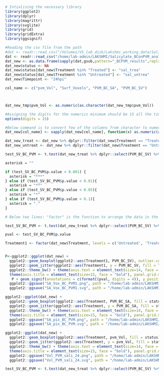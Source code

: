 ```r
# Intialising the necessary library
library(ggplot2)
library(dplyr)
library(magrittr)
library(svglite)
library(grid)
library(gridExtra)
library(ggsignif)
```

```r
#Reading the csv file from the path
#dat <- readr::read_csv("/Volumes/VS_lab_disk/Lakshmi_working_data/Salicylate_BConPVM_analysis/Analysis_PVM_BC/pvm_BC.csv")
dat <- readr::read_csv("/home/lab-admin/LAKSHMI/Salicylate_BConPVM_analysis/Analysis_PVM_BC/pvm_BC.csv")
dat_new <- as.data.frame(sapply(dat,gsub,pattern="_BCPVM_results",replacement=""))
dat_new$status <- NA
dat_new$status[dat_new$Treatment %in% "Treated"] <- "sal_trea"
dat_new$status[dat_new$Treatment %in% "Untreated"] <- "sal_untrea"
dat_new$Timepoint <- "24hpi"

col_name <- c("pvm_Vol", "Surf_Voxels", "PVM_BC_SA", "PVM_BC_SV")



dat_new_tmp$pvm_Vol <- as.numeric(as.character(dat_new_tmp$pvm_Vol))

#Assigning the digits for the numerics minimum should be 15 all the time.
options(digits = 15)

#Below command is to convert few of the columns from character to numeric
dat_new[col_name] <- sapply(dat_new[col_name], function(x) as.numeric(as.character(x))) 

dat_new_treat <- dat_new %>% dplyr::filter(dat_new$Treatment == "Treated")
dat_new_untreat <- dat_new %>% dplyr::filter(dat_new$Treatment == "Untreated")

```

```r
test_SV_BC_PVM <- t.test(dat_new_treat %>% dplyr::select(PVM_BC_SV) %>% as.matrix(), dat_new_untreat %>% dplyr::select(PVM_BC_SV) %>% as.matrix(), alternative = c("two.sided"), paired = FALSE, var.equal = FALSE, conf.level = 0.95)

asterisk = ""

if (test_SV_BC_PVM$p.value < 0.001) {
  asterisk = "***"
} else if (test_SV_BC_PVM$p.value < 0.01){
  asterisk = "**"
} else if (test_SV_BC_PVM$p.value < 0.05){
  asterisk = "*"
} else if (test_SV_BC_PVM$p.value < 0.1){
  asterisk = "."
}
```


```r
# Below two lines: "factor" is the function to arrange the data in the preferred order in the graph

test_SV_BC_PVM <- t.test(dat_new_treat %>% dplyr::select(PVM_BC_SV) %>% as.matrix(), dat_new_untreat %>% dplyr::select(PVM_BC_SV) %>% as.matrix(), alternative = c("two.sided"), paired = FALSE, var.equal = FALSE, conf.level = 0.95)

pval <- test_SV_BC_PVM$p.value

Treatment1 <- factor(dat_new$Treatment, levels = c('Untreated', 'Treated'), ordered = TRUE)


P<-ggplot2::ggplot(dat_new) +
  ggplot2::geom_boxplot(ggplot2::aes(Treatment1, PVM_BC_SV), outlier.color = NA, size = 1.0, alpha = 0.0, width = 0.4, position = position_dodge(width = 0.7), varwidth = F, notch = F, outlier.shape = NA, show.legend = FALSE) +
  ggplot2::geom_jitter(ggplot2::aes(Treatment1, y = PVM_BC_SV, fill = Treatment1), colour = "red", cex = 2.0, alpha = 0.7, position = position_jitterdodge(0.2,0.2,0.7)) + 
  ggplot2::theme_bw() + theme(axis.text = element_text(size=14, face = "bold", colour = "black")) +
  theme(axis.title = element_text(size=15, face = "bold"), panel.grid.major.x = element_blank(), panel.grid.major.y = element_blank(), panel.grid.minor.x = element_blank(), panel.grid.minor.y = element_blank(), legend.position = "none") + ylab("Surface voxels of BC on PVM") + xlab("Salicylate treatment")
   P + geom_signif(annotations = c(formatC(pval, digits = 4)), y_position = c(40), xmin = c(2.0), xmax = c(3.0))
  ggplot2::ggsave("SA_Vox_BC_PVM1.png", path = "/home/lab-admin/LAKSHMI/Salicylate_BConPVM_analysis/Analysis_PVM_BC", width = 8, height = 8, units = "in", dpi = 300) +
  ggplot2::ggsave("SA_Vox_BC_PVM1.svg", path = "/home/lab-admin/LAKSHMI/Salicylate_BConPVM_analysis/Analysis_PVM_BC/", width = 8, height = 8, units = "in", dpi = 300)
```

```r

ggplot2::ggplot(dat_new) +
  ggplot2::geom_boxplot(ggplot2::aes(Treatment, PVM_BC_SA, fill = status), outlier.color = NA, alpha = 0.2, width = 0.5, position = position_dodge(width = 0.7), varwidth = F, notch = F) +
  ggplot2::geom_jitter(ggplot2::aes(Treatment, y = PVM_BC_SA, fill = status, color = status), cex = 2.0, alpha = 1.0, position = position_jitterdodge(0.2,0.2,0.7)) + 
  ggplot2::theme_bw() + theme(axis.text = element_text(size=14, face = "bold", colour = "black")) +
  theme(axis.title = element_text(size=15, face = "bold"), panel.grid.major.x = element_blank(), panel.grid.major.y = element_blank(), panel.grid.minor.x = element_blank(), panel.grid.minor.y = element_blank()) + ylab("Surface area (pixels) of BC on PVM") + xlab("Salicylate treatment") +
  ggplot2::ggsave("SA_pix_BC_PVM.png", path = "/home/lab-admin/LAKSHMI/Salicylate_BConPVM_analysis/Analysis_PVM_BC", width = 8, height = 8, units = "in", dpi = 300) +
  ggplot2::ggsave("SA_pix_BC_PVM.svg", path = "/home/lab-admin/LAKSHMI/Salicylate_BConPVM_analysis/Analysis_PVM_BC/", width = 8, height = 8, units = "in", dpi = 300)
```

```r

ggplot2::ggplot(dat_new) +
  ggplot2::geom_boxplot(ggplot2::aes(Treatment, pvm_Vol, fill = status), outlier.color = NA, alpha = 0.2, width = 0.5, position = position_dodge(width = 0.7), varwidth = F, notch = F) +
  ggplot2::geom_jitter(ggplot2::aes(Treatment, y = pvm_Vol, fill = status, color = status), cex = 2.0, alpha = 1.0, position = position_jitterdodge(0.2,0.2,0.7)) + 
  ggplot2::theme_bw() + theme(axis.text = element_text(size=14, face = "bold", colour = "black")) +
  theme(axis.title = element_text(size=15, face = "bold"), panel.grid.major.x = element_blank(), panel.grid.major.y = element_blank(), panel.grid.minor.x = element_blank(), panel.grid.minor.y = element_blank()) + ylab("Volume of PVM (micron^3)") + xlab("Salicylate treatment") +
  ggplot2::ggsave("Vol_PVM_sali_24.png", path = "/home/lab-admin/LAKSHMI/Salicylate_BConPVM_analysis/Analysis_PVM_BC", width = 8, height = 8, units = "in", dpi = 300) +
  ggplot2::ggsave("Vol_PVM_sali_24.svg", path = "/home/lab-admin/LAKSHMI/Salicylate_BConPVM_analysis/Analysis_PVM_BC/", width = 8, height = 8, units = "in", dpi = 300)
```

```r

test_SV_BC_PVM <- t.test(dat_new_treat %>% dplyr::select(PVM_BC_SV) %>% as.matrix(), dat_new_untreat %>% dplyr::select(PVM_BC_SV) %>% as.matrix(), alternative = c("two.sided"), paired = FALSE, var.equal = FALSE, conf.level = 0.95)
```
